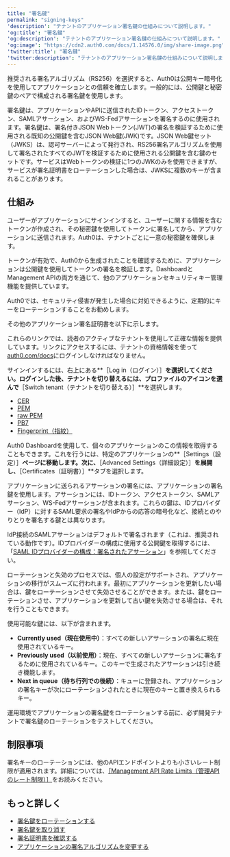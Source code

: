 ```yaml
---
title: "署名鍵"
permalink: "signing-keys"
'description': "テナントのアプリケーション署名鍵の仕組みについて説明します。"
'og:title': "署名鍵"
'og:description': "テナントのアプリケーション署名鍵の仕組みについて説明します。"
'og:image': "https://cdn2.auth0.com/docs/1.14576.0/img/share-image.png"
'twitter:title': "署名鍵"
'twitter:description': "テナントのアプリケーション署名鍵の仕組みについて説明します。"
---
```


推奨される署名アルゴリズム（RS256）を選択すると、Auth0は公開キー暗号化を使用してアプリケーションとの信頼を確立します。一般的には、公開鍵と秘密鍵のペアで構成される署名鍵を使用します。

署名鍵は、アプリケーションやAPIに送信されたIDトークン、アクセストークン、<Tooltip data-tooltip-id="react-containers-DefinitionTooltip-1" href="/ja-jp/glossary?term=security-assertion-markup-language" tip="Security Assertion Markup Language（SAML）: パスワードなしに二者間で認証情報を交換できる標準化プロトコル。" cta="用語集の表示">SAML</Tooltip>アサーション、および<Tooltip data-tooltip-id="react-containers-DefinitionTooltip-2" href="/ja-jp/glossary?term=ws-fed" tip="Webサービスフェデレーション（WS-Fed）: ドメイン全体でユーザーIDを管理するためのプロトコル。" cta="用語集の表示">WS-Fed</Tooltip>アサーションを署名するのに使用されます。署名鍵は、署名付きJSON Webトークン(<Tooltip data-tooltip-id="react-containers-DefinitionTooltip-3" href="/ja-jp/glossary?term=json-web-token" tip="JSON Web Token（JWT）: 二者間のクレームを安全に表現するために使用される標準IDトークン形式（および多くの場合、アクセストークン形式）。" cta="用語集の表示">JWT</Tooltip>)の署名を検証するために使用される既知の公開鍵を含むJSON Web鍵(JWK)です。JSON Web鍵セット（JWKS）は、認可サーバーによって発行され、RS256署名アルゴリズムを使用して署名されたすべてのJWTを検証するために使用される公開鍵を含む鍵のセットです。サービスはWebトークンの検証に1つのJWKのみを使用できますが、サービスが署名証明書をローテーションした場合は、JWKSに複数のキーが含まれることがあります。

## 仕組み

ユーザーがアプリケーションにサインインすると、ユーザーに関する情報を含むトークンが作成され、その秘密鍵を使用してトークンに署名してから、アプリケーションに送信されます。Auth0は、テナントごとに一意の秘密鍵を確保します。

トークンが有効で、Auth0から生成されたことを確認するために、アプリケーションは公開鍵を使用してトークンの署名を検証します。Dashboardと<Tooltip data-tooltip-id="react-containers-DefinitionTooltip-0" href="/ja-jp/glossary?term=management-api" tip="Management API: 顧客が管理タスクを実行できるようにするための製品。" cta="用語集の表示">Management API</Tooltip>の両方を通じて、他のアプリケーションセキュリティキー管理機能を提供しています。

Auth0では、セキュリティ侵害が発生した場合に対処できるように、定期的にキーをローテーションすることをお勧めします。

その他のアプリケーション署名証明書を以下に示します。

<Note>

これらのリンクでは、読者のアクティブなテナントを使用して正確な情報を提供しています。リンクにアクセスするには、テナントの資格情報を使って[auth0.com/docs](/articles)にログインしなければなりません。

サインインするには、右上にある**［Log in（ログイン）］**を選択してください。ログインした後、テナントを切り替えるには、プロファイルのアイコンを選んで**［Switch tenant（テナントを切り替える）］**を選択します。

</Note>

* [CER](https://{yourDomain}/cer)
* [PEM](https://{yourDomain}/pem)
* [raw PEM](https://{yourDomain}/rawpem)
* [PB7](https://{yourDomain}/pb7)
* [Fingerprint（指紋）](https://{yourDomain}/fingerprint)

<Tooltip data-tooltip-id="react-containers-DefinitionTooltip-0" href="/ja-jp/glossary?term=auth0-dashboard" tip="Auth0 Dashboard: サービスを構成するためのAuth0の主製品。" cta="用語集の表示">Auth0 Dashboard</Tooltip>を使用して、個々のアプリケーションのこの情報を取得することもできます。これを行うには、特定のアプリケーションの**［Settings（設定）］**ページに移動します。次に、**［Advanced Settings（詳細設定）］**を展開し、**［Certificates（証明書）］**タブを選択します。

<Note>

アプリケーションに送られるアサーションの署名には、アプリケーションの署名鍵を使用します。アサーションには、IDトークン、アクセストークン、SAMLアサーション、WS-Fedアサーションが含まれます。これらの鍵は、IDプロバイダー（IdP）に対するSAML要求の署名やIdPからの応答の暗号化など、接続とのやりとりを署名する鍵とは異なります。

IdP接続のSAMLアサーションはデフォルトで署名されます（これは、推奨されている動作です）。IDプロバイダーの構成に使用する公開鍵を取得するには、「[SAML IDプロバイダーの構成：署名されたアサーション](/ja-jp/authenticate/protocols/saml/saml-identity-provider-configuration-settings)」を参照してください。

</Note>

ローテーションと失効のプロセスでは、個人の設定がサポートされ、アプリケーションの移行がスムーズに行われます。最初にアプリケーションを更新したい場合は、鍵をローテーションさせて失効させることができます。または、鍵をローテーションさせ、アプリケーションを更新して古い鍵を失効させる場合は、それを行うこともできます。

使用可能な鍵には、以下が含まれます。

* **Currently used（現在使用中）**：すべての新しいアサーションの署名に現在使用されているキー。
* **Previously used（以前使用）**：現在、すべての新しいアサーションに署名するために使用されているキー。このキーで生成されたアサーションは引き続き機能します。
* **Next in queue（待ち行列での後続）**：キューに登録され、アプリケーションの署名キーが次にローテーションされたときに現在のキーと置き換えられるキー。

<Note>

運用環境でアプリケーションの署名鍵をローテーションする前に、必ず開発テナントで署名鍵のローテーションをテストしてください。

</Note>

## 制限事項

署名キーのローテーションには、他のAPIエンドポイントよりも小さいレート制限が適用されます。詳細については、[［Management API Rate Limits（管理APIのレート制限）］](/ja-jp/troubleshoot/customer-support/operational-policies/rate-limit-policy/management-api-endpoint-rate-limits)をお読みください。

## もっと詳しく

* [署名鍵をローテーションする](/ja-jp/get-started/tenant-settings/signing-keys/rotate-signing-keys)
* [署名鍵を取り消す](/ja-jp/get-started/tenant-settings/signing-keys/revoke-signing-keys)
* [署名証明書を確認する](/ja-jp/get-started/tenant-settings/signing-keys/view-signing-certificates)
* [アプリケーションの署名アルゴリズムを変更する](/ja-jp/get-started/applications/change-application-signing-algorithms)